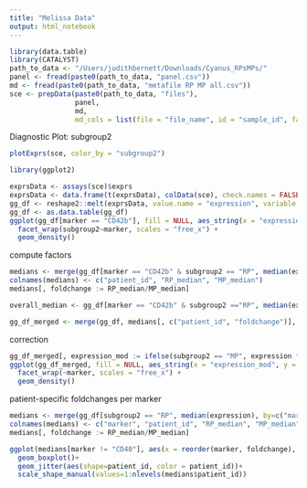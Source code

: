```yaml
---
title: "Melissa Data"
output: html_notebook
---
```


```r
library(data.table)
library(CATALYST)
path_to_data <- "/Users/judithbernett/Downloads/Cyanus_RPsMPs/"
panel <- fread(paste0(path_to_data, "panel.csv"))
md <- fread(paste0(path_to_data, "metafile RP MP all.csv"))
sce <- prepData(paste0(path_to_data, "files"), 
                panel, 
                md, 
                md_cols = list(file = "file_name", id = "sample_id", factors = c("activation", "patient_id", "subgroup", "subgroup2")))
```

Diagnostic Plot: subgroup2
```r
plotExprs(sce, color_by = "subgroup2")
```

```r
library(ggplot2)

exprsData <- assays(sce)$exprs
exprsData <- data.frame(t(exprsData), colData(sce), check.names = FALSE)
gg_df <- reshape2::melt(exprsData, value.name = "expression", variable.name = "marker", id.vars = names(colData(sce)))
gg_df <- as.data.table(gg_df)
ggplot(gg_df[marker == "CD42b"], fill = NULL, aes_string(x = "expression", y = "..ndensity..", col = "activation", group = "sample_id")) +
  facet_wrap(subgroup2~marker, scales = "free_x") + 
  geom_density()

```

compute factors
```r
medians <- merge(gg_df[marker == "CD42b" & subgroup2 == "RP", median(expression), by="patient_id"], gg_df[marker == "CD42b" & subgroup2 == "MP", median(expression), by="patient_id"], by="patient_id")
colnames(medians) <- c("patient_id", "RP_median", "MP_median")
medians[, foldchange := RP_median/MP_median]

overall_median <- gg_df[marker == "CD42b" & subgroup2 =="RP", median(expression)] / gg_df[marker == "CD42b" & subgroup2 =="MP", median(expression)]

gg_df_merged <- merge(gg_df, medians[, c("patient_id", "foldchange")], by="patient_id")
```

correction
```r
gg_df_merged[, expression_mod := ifelse(subgroup2 == "MP", expression * foldchange, expression)]
ggplot(gg_df_merged, fill = NULL, aes_string(x = "expression_mod", y = "..ndensity..", col = "subgroup2", group = "sample_id")) +
  facet_wrap(~marker, scales = "free_x") + 
  geom_density() 
```

patient-specific foldchanges per marker
```r
medians <- merge(gg_df[subgroup2 == "RP", median(expression), by=c("marker", "patient_id")], gg_df[subgroup2 == "MP", median(expression), by=c("marker", "patient_id")], by=c("marker", "patient_id"))
colnames(medians) <- c("marker", "patient_id", "RP_median", "MP_median")
medians[, foldchange := RP_median/MP_median]

ggplot(medians[marker != "CD40"], aes(x = reorder(marker, foldchange), y = foldchange))+
  geom_boxplot()+
  geom_jitter(aes(shape=patient_id, color = patient_id))+
  scale_shape_manual(values=1:nlevels(medians$patient_id))
```

